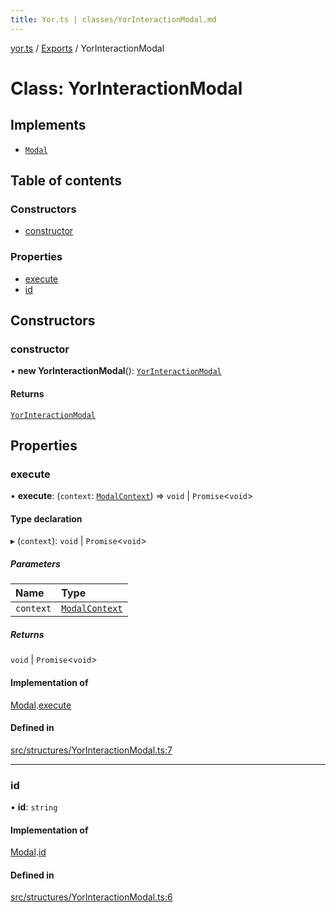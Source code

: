 ```yaml
---
title: Yor.ts | classes/YorInteractionModal.md
---
```

[yor.ts](../README.md) / [Exports](../modules.md) / YorInteractionModal

# Class: YorInteractionModal

## Implements

- [`Modal`](../interfaces/Modal.md)

## Table of contents

### Constructors

- [constructor](YorInteractionModal.md#constructor)

### Properties

- [execute](YorInteractionModal.md#execute)
- [id](YorInteractionModal.md#id)

## Constructors

### constructor

• **new YorInteractionModal**(): [`YorInteractionModal`](YorInteractionModal.md)

#### Returns

[`YorInteractionModal`](YorInteractionModal.md)

## Properties

### execute

• **execute**: (`context`: [`ModalContext`](ModalContext.md)) => `void` \| `Promise`\<`void`\>

#### Type declaration

▸ (`context`): `void` \| `Promise`\<`void`\>

##### Parameters

| Name | Type |
| :------ | :------ |
| `context` | [`ModalContext`](ModalContext.md) |

##### Returns

`void` \| `Promise`\<`void`\>

#### Implementation of

[Modal](../interfaces/Modal.md).[execute](../interfaces/Modal.md#execute)

#### Defined in

[src/structures/YorInteractionModal.ts:7](https://github.com/OreOreki/yor.ts/blob/ba81725/src/structures/YorInteractionModal.ts#L7)

___

### id

• **id**: `string`

#### Implementation of

[Modal](../interfaces/Modal.md).[id](../interfaces/Modal.md#id)

#### Defined in

[src/structures/YorInteractionModal.ts:6](https://github.com/OreOreki/yor.ts/blob/ba81725/src/structures/YorInteractionModal.ts#L6)
